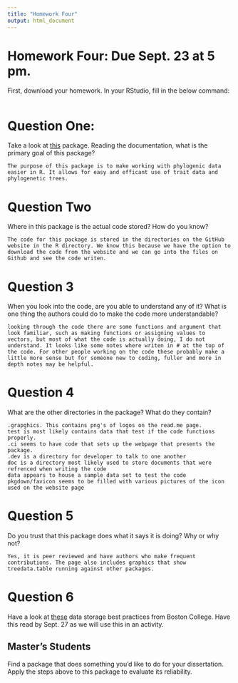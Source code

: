 ```yaml
---
title: "Homework Four"
output: html_document
---
```


# Homework Four: Due Sept. 23  at 5 pm.

First, download your homework. In your RStudio, fill in the below command:

```r

```

# Question One:

Take a look at [this](https://github.com/ropensci/treedata.table) package. Reading the documentation, what is the primary goal of this package? 

```
The purpose of this package is to make working with phylogenic data easier in R. It allows for easy and efficant use of trait data and phylogenetic trees.
```

# Question Two

Where in this package is the actual code stored? How do you know?

```
The code for this package is stored in the directories on the GitHub website in the R directory. We know this because we have the option to download the code from the website and we can go into the files on Github and see the code writen.  
```

# Question 3

When you look into the code, are you able to understand any of it? What is one thing the authors could do to make the code more understandable?

```
looking through the code there are some functions and argument that look familiar, such as making functions or assigning values to vectors, but most of what the code is actually doing, I do not understand. It looks like some notes where writen in # at the top of the code. For other people working on the code these probably make a little more sense but for someone new to coding, fuller and more in depth notes may be helpful.
```

# Question 4

What are the other directories in the package? What do they contain?

```
.grapghics. This contains png's of logos on the read.me page. 
test is most likely contains data that test if the code functions properly. 
.ci seems to have code that sets up the webpage that presents the package.
.dev is a directory for developer to talk to one another
doc is a directory most likely used to store documents that were refrenced when writing the code
data appears to house a sample data set to test the code
pkgdown/favicon seems to be filled with various pictures of the icon used on the website page
```

# Question 5

Do you trust that this package does what it says it is doing? Why or why not? 

```
Yes, it is peer reviewed and have authors who make frequent contributions. The page also includes graphics that show treedata.table running against other packages.
```

# Question 6

Have a look at [these](https://libguides.bc.edu/dataplan/best_practices) data storage best practices from Boston College. Have this read by Sept. 27 as we will use this in an activity.

## Master's Students

Find a package that does something you'd like to do for your dissertation. Apply the steps above to this package to evaluate its reliability.
